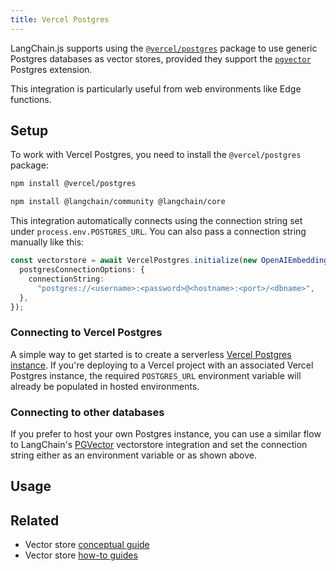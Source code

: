```yaml
---
title: Vercel Postgres
---
```


LangChain.js supports using the [`@vercel/postgres`](https://www.npmjs.com/package/@vercel/postgres) package to use generic Postgres databases
as vector stores, provided they support the [`pgvector`](https://github.com/pgvector/pgvector) Postgres extension.

This integration is particularly useful from web environments like Edge functions.

## Setup

To work with Vercel Postgres, you need to install the `@vercel/postgres` package:

```bash npm
npm install @vercel/postgres
```

<IntegrationInstallTooltip/>

```bash npm
npm install @langchain/community @langchain/core
```
This integration automatically connects using the connection string set under `process.env.POSTGRES_URL`.
You can also pass a connection string manually like this:

```typescript
const vectorstore = await VercelPostgres.initialize(new OpenAIEmbeddings(), {
  postgresConnectionOptions: {
    connectionString:
      "postgres://<username>:<password>@<hostname>:<port>/<dbname>",
  },
});
```

### Connecting to Vercel Postgres

A simple way to get started is to create a serverless [Vercel Postgres instance](https://vercel.com/docs/storage/vercel-postgres/quickstart).
If you're deploying to a Vercel project with an associated Vercel Postgres instance, the required `POSTGRES_URL` environment variable
will already be populated in hosted environments.

### Connecting to other databases

If you prefer to host your own Postgres instance, you can use a similar flow to LangChain's [PGVector](/oss/python/integrations/vectorstores/pgvector)
vectorstore integration and set the connection string either as an environment variable or as shown above.

## Usage


<Example />

## Related

- Vector store [conceptual guide](/oss/python/concepts/#vectorstores)
- Vector store [how-to guides](/oss/python/how-to/#vectorstores)
